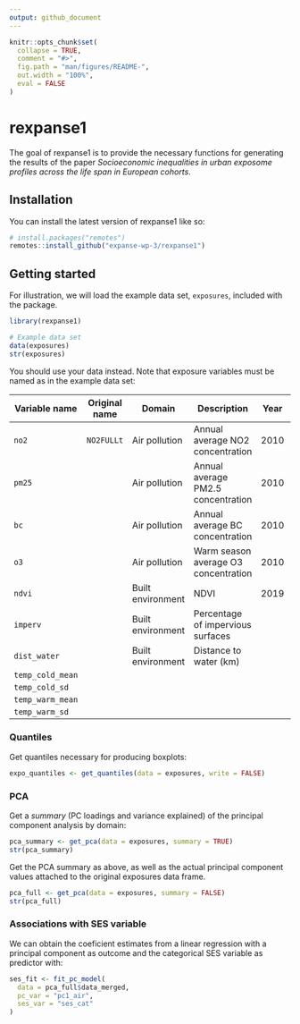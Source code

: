```yaml
---
output: github_document
---
```


<!-- README.md is generated from README.Rmd. Please edit that file -->

```r
knitr::opts_chunk$set(
  collapse = TRUE,
  comment = "#>",
  fig.path = "man/figures/README-",
  out.width = "100%",
  eval = FALSE
)
```

# rexpanse1

<!-- badges: start -->
<!-- badges: end -->

The goal of rexpanse1 is to provide the necessary functions for generating the results of the paper *Socioeconomic inequalities in urban exposome profiles across the life span in European cohorts*.

## Installation

You can install the latest version of rexpanse1 like so:

``` r
# install.packages("remotes")
remotes::install_github("expanse-wp-3/rexpanse1")
```

## Getting started

For illustration, we will load the example data set, `exposures`, included with the package.

```r
library(rexpanse1)

# Example data set
data(exposures)
str(exposures)
```

You should use your data instead. Note that exposure variables must be named as in the example data set:

| Variable name    | Original name | Domain            | Description                          | Year | Version |
|------------------|---------------|-------------------|--------------------------------------|------|---------|
| `no2`            | `NO2FULLt`    | Air pollution     | Annual average NO2 concentration     | 2010 | Pilot   |
| `pm25`           |               | Air pollution     | Annual average PM2.5 concentration   | 2010 | Pilot   |
| `bc`             |               | Air pollution     | Annual average BC concentration      | 2010 | Pilot   |
| `o3`             |               | Air pollution     | Warm season average O3 concentration | 2010 | Pilot   |
| `ndvi`           |               | Built environment | NDVI                                 | 2019 | Pilot   |
| `imperv`         |               | Built environment | Percentage of impervious surfaces    |      | Pilot   |
| `dist_water`     |               | Built environment | Distance to water (km)               |      | Pilot   |
| `temp_cold_mean` |               |                   |                                      |      |         |
| `temp_cold_sd`   |               |                   |                                      |      |         |
| `temp_warm_mean` |               |                   |                                      |      |         |
| `temp_warm_sd`   |               |                   |                                      |      |         |

### Quantiles

Get quantiles necessary for producing boxplots:

```r
expo_quantiles <- get_quantiles(data = exposures, write = FALSE)
```

### PCA

Get a *summary* (PC loadings and variance explained) of the principal component analysis by domain:

```r
pca_summary <- get_pca(data = exposures, summary = TRUE)
str(pca_summary)
```

Get the PCA summary as above, as well as the actual principal component values attached to the original exposures data frame.

```r
pca_full <- get_pca(data = exposures, summary = FALSE)
str(pca_full)
```

### Associations with SES variable

We can obtain the coeficient estimates from a linear regression with a principal component as outcome and the categorical SES variable as predictor with:

```r
ses_fit <- fit_pc_model(
  data = pca_full$data_merged,
  pc_var = "pc1_air",
  ses_var = "ses_cat"
)
```
